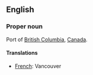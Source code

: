 ==English==

===Proper noun===

Port of [[British Columbia]], [[Canada]].

====Translations====

*[[French]]: Vancouver